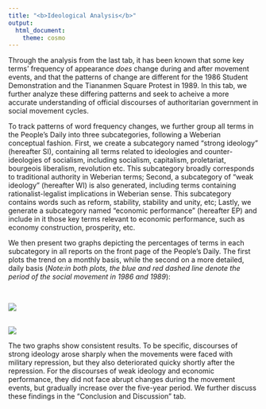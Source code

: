 ```yaml
---
title: "<b>Ideological Analysis</b>"
output: 
  html_document:
    theme: cosmo
---
```


Through the analysis from the last tab, it has been known that some key terms' frequency of appearance *does* change during and after movement events, and that the patterns of change are different for the 1986 Student Demonstration and the Tiananmen Square Protest in 1989. In this tab, we further analyze these differing patterns and seek to acheive a more accurate understanding of official discourses of authoritarian government in social movement cycles. 

To track patterns of word frequency changes, we further group all terms in the People's Daily into three subcategories, following a Weberian conceptual fashion. First, we create a subcategory named "strong ideology" (hereafter SI), containing all terms related to ideologies and counter-ideologies of socialism, including socialism, capitalism, proletariat, bourgeois liberalism, revolution etc. This subcategory broadly corresponds to traditional authority in Weberian terms; Second, a subcategory of "weak ideology" (hereafter WI) is also generated, including terms containing rationalist-legalist implications in Weberian sense. This subcategory contains words such as reform, stability, stability and unity, etc; Lastly, we generate a subcategory named "economic performance" (hereafter EP) and include in it those key terms relevant to economic performance, such as economy construction, prosperity, etc. 

We then present two graphs depicting the percentages of terms in each subcategory in all reports on the front page of the People's Daily. The first plots the trend on a monthly basis, while the second on a more detailed, daily basis (*Note:in both plots, the blue and red dashed line denote the period of the social movement in 1986 and 1989*): 

<br>

![](graph/mscore.png) 
<br>
<br>

![](graph/dscore.png) 
<br>

The two graphs show consistent results. To be specific, discourses of strong ideology arose sharply when the movements were faced with military repression, but they also deteriorated quicky shortly after the repression. For the discourses of weak ideology and economic performance, they did not face abrupt changes during the movement events, but gradually increase over the five-year period. We further discuss these findings in the "Conclusion and Discussion" tab. 